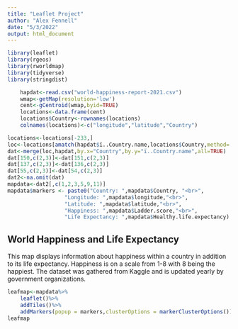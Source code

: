 ```yaml
---
title: "Leaflet Project"
author: "Alex Fennell"
date: "5/3/2022"
output: html_document
---
```


```r
library(leaflet)
library(rgeos)
library(rworldmap)
library(tidyverse)
library(stringdist)
```


```r
    hapdat<-read.csv("world-happiness-report-2021.csv")
    wmap<-getMap(resolution='low')
    cent<-gCentroid(wmap,byid=TRUE)
    locations<-data.frame(cent)
    locations$Country<-rownames(locations)
    colnames(locations)<-c("longitude","latitude","Country")
```

```r
locations<-locations[-233,]
loc<-locations[amatch(hapdat$ï..Country.name,locations$Country,method='jw',maxDist=15),]
dat<-merge(loc,hapdat,by.x="Country",by.y="ï..Country.name",all=TRUE)
dat[150,c(2,3)]<-dat[151,c(2,3)]
dat[137,c(2,3)]<-dat[136,c(2,3)]
dat[55,c(2,3)]<-dat[54,c(2,3)]
dat2<-na.omit(dat)
mapdata<-dat2[,c(1,2,3,5,9,11)]
mapdata$markers <- paste0("Country: ",mapdata$Country, "<br>",
                  "Longitude: ",mapdata$longitude,"<br>",
                  "Latitude: ",mapdata$latitude,"<br>",
                  "Happiness: ",mapdata$Ladder.score,"<br>",
                  "Life Expectancy: ",mapdata$Healthy.life.expectancy)

```



## World Happiness and Life Expectancy

This map displays information about happiness within a country in addition to its 
life expectancy. Happiness is on a scale from 1-8 with 8 being the happiest. The
dataset was gathered from Kaggle and is updated yearly by government organizations.


```r
leafmap<-mapdata%>%
    leaflet()%>%
    addTiles()%>%
    addMarkers(popup = markers,clusterOptions = markerClusterOptions())
leafmap
```



